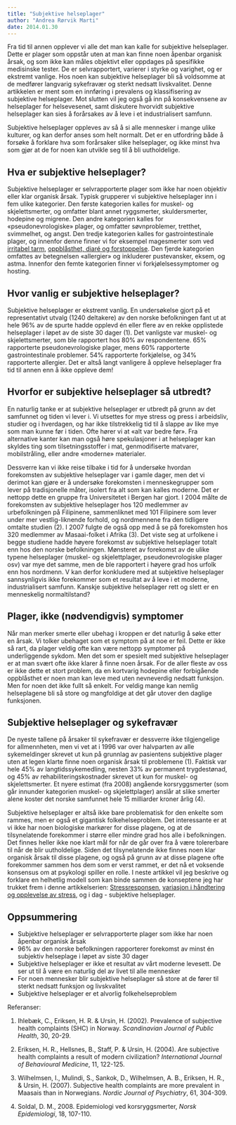 ```yaml
---
title: "Subjektive helseplager"
author: "Andrea Rørvik Marti"
date: 2014.01.30
---
```


Fra tid til annen opplever vi alle det man kan kalle for subjektive helseplager. Dette er plager som oppstår uten at man kan finne noen åpenbar organisk årsak, og som ikke kan måles objektivt eller oppdages på spesifikke medisinske tester. De er selvrapportert, varierer i styrke og varighet, og er ekstremt vanlige. Hos noen kan subjektive helseplager bli så voldsomme at de medfører langvarig sykefravær og sterkt nedsatt livskvalitet. Denne artikkelen er ment som en innføring i prevalens og klassifisering av subjektive helseplager. Mot slutten vil jeg også gå inn på konsekvensene av helseplager for helsevesenet, samt diskutere hvorvidt subjektive helseplager kan sies å forårsakes av å leve i et industrialisert samfunn.

Subjektive helseplager oppleves av så å si alle mennesker i mange ulike kulturer, og kan derfor anses som helt normalt. Det er en utfordring både å forsøke å forklare hva som forårsaker slike helseplager, og ikke minst hva som gjør at de for noen kan utvikle seg til å bli uutholdelige.

## Hva er subjektive helseplager?

Subjektive helseplager er selvrapporterte plager som ikke har noen objektiv eller klar organisk årsak. Typisk grupperer vi subjektive helseplager inn i fem ulike kategorier. Den første kategorien kalles for muskel- og skjelettsmerter, og omfatter blant annet ryggsmerter, skuldersmerter, hodepine og migrene. Den andre kategorien kalles for «pseudonevrologiske» plager, og omfatter søvnproblemer, tretthet, svimmelhet, og angst. Den tredje kategorien kalles for gastrointestinale plager, og innenfor denne finner vi for eksempel magesmerter som ved [irritabel tarm](http://www.friskogfunksjonell.no/irritabel-tarm-hvordan-behandles-det/ "Irritabel tarm – hvordan behandles det?"), [oppblåsthet, diaré og forstoppelse](http://www.friskogfunksjonell.no/diare-forstoppelse-og-gass-hva-kan-du-gjore/ "Diaré, forstoppelse og gass – hva kan du gjøre?"). Den fjerde kategorien omfattes av betegnelsen «allergier» og inkluderer pustevansker, eksem, og astma. Innenfor den femte kategorien finner vi forkjølelsessymptomer og hosting.

## Hvor vanlig er subjektive helseplager?

Subjektive helseplager er ekstremt vanlig. En undersøkelse gjort på et representativt utvalg (1240 deltakere) av den norske befolkningen fant ut at hele 96% av de spurte hadde opplevd én eller flere av en rekke opplistede helseplager i løpet av de siste 30 dager (1). Det vanligste var muskel- og skjelettsmerter, som ble rapportert hos 80% av respondentene. 65% rapporterte pseudonevrologiske plager, mens 60% rapporterte gastrointestinale problemer. 54% rapporterte forkjølelse, og 34% rapporterte allergier. Det er altså langt vanligere å oppleve helseplager fra tid til annen enn å ikke oppleve dem!

## Hvorfor er subjektive helseplager så utbredt?

En naturlig tanke er at subjektive helseplager er utbredt på grunn av det samfunnet og tiden vi lever i. Vi utsettes for mye stress og press i arbeidsliv, studier og i hverdagen, og har ikke tilstrekkelig tid til å slappe av like mye som man kunne før i tiden. Ofte hører vi at «alt var bedre før». Fra alternative kanter kan man også høre spekulasjoner i at helseplager kan skyldes ting som tilsetningsstoffer i mat, genmodifiserte matvarer, mobilstråling, eller andre «moderne» materialer.

Dessverre kan vi ikke reise tilbake i tid for å undersøke hvordan forekomsten av subjektive helseplager var i gamle dager, men det vi derimot kan gjøre er å undersøke forekomsten i menneskegrupper som lever på tradisjonelle måter, isolert fra alt som kan kalles moderne. Det er nettopp dette en gruppe fra Universitetet i Bergen har gjort. I 2004 målte de forekomsten av subjektive helseplager hos 120 medlemmer av urbefolkningen på Filipinene, sammenliknet med 101 Filipinere som lever under mer vestlig-liknende forhold, og nordmennene fra den tidligere omtalte studien (2). I 2007 fulgte de også opp med å se på forekomsten hos 320 medlemmer av Masaai-folket i Afrika (3). Det viste seg at urfolkene i begge studiene hadde høyere forekomst av subjektive helseplager totalt enn hos den norske befolkningen. Mønsteret av forekomst av de ulike typene helseplager (muskel- og skjelettplager, pseudonevrologiske plager osv) var mye det samme, men de ble rapportert i høyere grad hos urfolk enn hos nordmenn. V kan derfor konkludere med at subjektive helseplager sannsynligvis ikke forekommer som et resultat av å leve i et moderne, industrialisert samfunn. Kanskje subjektive helseplager rett og slett er en menneskelig normaltilstand?

## Plager, ikke (nødvendigvis) symptomer

Når man merker smerte eller ubehag i kroppen er det naturlig å søke etter en årsak. Vi tolker ubehaget som et symptom på at noe er feil. Dette er ikke så rart, da plager veldig ofte kan være nettopp symptomer på underliggende sykdom. Men det som er spesielt med subjektive helseplager er at man svært ofte ikke klarer å finne noen årsak. For de aller fleste av oss er ikke dette et stort problem, da en kortvarig hodepine eller forbigående oppblåsthet er noen man kan leve med uten nevneverdig nedsatt funksjon. Men for noen det ikke fullt så enkelt. For veldig mange kan nemlig helseplagene bli så store og mangfoldige at det går utover den daglige funksjonen.

## Subjektive helseplager og sykefravær

De nyeste tallene på årsaker til sykefravær er dessverre ikke tilgjengelige for allmennheten, men vi vet at i 1996 var over halvparten av alle sykemeldinger skrevet ut kun på grunnlag av pasientens subjektive plager uten at legen klarte finne noen organisk årsak til problemene (1). Faktisk var hele 45% av langtidssykemedling, nesten 33% av permanent trygdestønad, og 45% av rehabiliteringskostnader skrevet ut kun for muskel- og skjelettsmerter. Et nyere estimat (fra 2008) angående korsryggsmerter (som går innunder kategorien muskel- og skjelettplager) anslår at slike smerter alene koster det norske samfunnet hele 15 milliarder kroner årlig (4).

Subjektive helseplager er altså ikke bare problematisk for den enkelte som rammes, men er også et gigantisk folkehelseproblem. Det interessante er at vi ikke har noen biologiske markører for disse plagene, og at de tilsynelatende forekommer i større eller mindre grad hos alle i befolkningen. Det finnes heller ikke noe klart mål for når de går over fra å være tolererbare til når de blir uutholdelige. Siden det tilsynelatende ikke finnes noen klar organisk årsak til disse plagene, og også på grunn av at disse plagene ofte forekommer sammen hos dem som er verst rammet, er det nå et voksende konsensus om at psykologi spiller en rolle. I neste artikkel vil jeg beskrive og forklare en helhetlig modell som kan binde sammen de konseptene jeg har trukket frem i denne artikkelserien: [Stressresponsen](http://www.friskogfunksjonell.no/stressresponsen/ "Stressresponsen"), [variasjon i håndtering og opplevelse av stress](http://www.friskogfunksjonell.no/stressresponsen-faktorer/ "Dette påvirker håndtering og opplevelse av stress"), og i dag - subjektive helseplager.

## Oppsummering

-   Subjektive helseplager er selvrapporterte plager som ikke har noen åpenbar organisk årsak
-   96% av den norske befolkningen rapporterer forekomst av minst én subjektiv helseplage i løpet av siste 30 dager
-   Subjektive helseplager er ikke et resultat av vårt moderne levesett. De ser ut til å være en naturlig del av livet til alle mennesker
-   For noen mennesker blir subjektive helseplager så store at de fører til sterkt nedsatt funksjon og livskvalitet
-   Subjektive helseplager er et alvorlig folkehelseproblem

Referanser:

1.  Ihlebæk, C., Eriksen, H. R. & Ursin, H. (2002). Prevalence of subjective health complaints (SHC) in Norway. *Scandinavian Journal of Public Health*, 30, 20-29.

2.  Eriksen, H. R., Hellsnes, B., Staff, P. & Ursin, H. (2004). Are subjective health complaints a result of modern civilization? *International Journal of Behavioural Medicine*, 11, 122-125.

3.  Wilhelmsen, I., Mulindi, S., Sankok, D., Wilhelmsen, A. B., Eriksen, H. R., & Ursin, H. (2007). Subjective health complaints are more prevalent in Maasais than in Norwegians. *Nordic Journal of Psychiatry*, 61, 304-309.

4.  Soldal, D. M., 2008. Epidemiologi ved korsryggsmerter, *Norsk Epidemiologi*, 18, 107-110.
